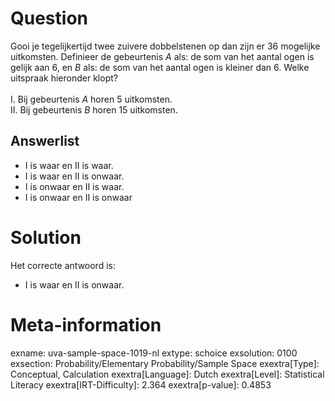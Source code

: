Question
========

Gooi je tegelijkertijd twee zuivere dobbelstenen op dan zijn er 36
mogelijke uitkomsten. Definieer de gebeurtenis *A* als: de som van het
aantal ogen is gelijk aan 6, en *B* als: de som van het aantal ogen is
kleiner dan 6. Welke uitspraak hieronder klopt?\
\
I. Bij gebeurtenis *A* horen 5 uitkomsten.\
II. Bij gebeurtenis *B* horen 15 uitkomsten.


Answerlist
----------

* I is waar en II is waar.
* I is waar en II is onwaar.
* I is onwaar en II is waar.
* I is onwaar en II is onwaar

Solution
========

Het correcte antwoord is: 

* I is waar en II is onwaar.

Meta-information
================
exname: uva-sample-space-1019-nl
extype: schoice
exsolution: 0100
exsection: Probability/Elementary Probability/Sample Space
exextra[Type]: Conceptual, Calculation
exextra[Language]: Dutch
exextra[Level]: Statistical Literacy
exextra[IRT-Difficulty]: 2.364
exextra[p-value]: 0.4853
